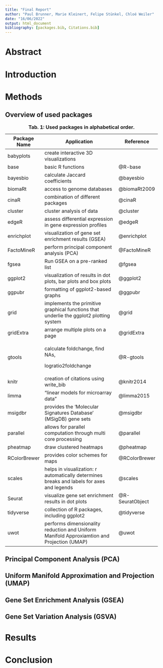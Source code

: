 ```yaml
---
title: "Final Report"
author: "Paul Brunner, Marie Kleinert, Felipe Stünkel, Chloé Weiler"
date: "16/06/2022"
output: html_document
bibliography: [packages.bib, Citations.bib]
---
```


# Abstract

# Introduction

# Methods

## Overview of used packages

+--------------+--------------------------------------------------------------------------------------------+-----------------+
| Package Name | Application                                                                                | **Reference**   |
+==============+============================================================================================+=================+
| babyplots    | create interactive 3D visualizations                                                       |                 |
+--------------+--------------------------------------------------------------------------------------------+-----------------+
| base         | basic R functions                                                                          | @R-base         |
+--------------+--------------------------------------------------------------------------------------------+-----------------+
| bayesbio     | calculate Jaccard coefficients                                                             | @bayesbio       |
+--------------+--------------------------------------------------------------------------------------------+-----------------+
| biomaRt      | access to genome databases                                                                 | @biomaRt2009    |
+--------------+--------------------------------------------------------------------------------------------+-----------------+
| cinaR        | combination of different packages                                                          | @cinaR          |
+--------------+--------------------------------------------------------------------------------------------+-----------------+
| cluster      | cluster analysis of data                                                                   | @cluster        |
+--------------+--------------------------------------------------------------------------------------------+-----------------+
| edgeR        | assess differential expression in gene expression profiles                                 | @edgeR          |
+--------------+--------------------------------------------------------------------------------------------+-----------------+
| enrichplot   | visualization of gene set enrichment results (GSEA)                                        | @enrichplot     |
+--------------+--------------------------------------------------------------------------------------------+-----------------+
| FactoMineR   | perform principal component analysis (PCA)                                                 | @FactoMineR     |
+--------------+--------------------------------------------------------------------------------------------+-----------------+
| fgsea        | Run GSEA on a pre-ranked list                                                              | @fgsea          |
+--------------+--------------------------------------------------------------------------------------------+-----------------+
| ggplot2      | visualization of results in dot plots, bar plots and box plots                             | @ggplot2        |
+--------------+--------------------------------------------------------------------------------------------+-----------------+
| ggpubr       | formatting of ggplot2-based graphs                                                         | @ggpubr         |
+--------------+--------------------------------------------------------------------------------------------+-----------------+
| grid         | implements the primitive graphical functions that underlie the ggplot2 plotting system     | @grid           |
+--------------+--------------------------------------------------------------------------------------------+-----------------+
| gridExtra    | arrange multiple plots on a page                                                           | @gridExtra      |
+--------------+--------------------------------------------------------------------------------------------+-----------------+
| gtools       | calculate foldchange, find NAs,                                                            | @R-gtools       |
|              |                                                                                            |                 |
|              | logratio2foldchange                                                                        |                 |
+--------------+--------------------------------------------------------------------------------------------+-----------------+
| knitr        | creation of citations using write_bib                                                      | @knitr2014      |
+--------------+--------------------------------------------------------------------------------------------+-----------------+
| limma        | "linear models for microarray data"                                                        | @limma2015      |
+--------------+--------------------------------------------------------------------------------------------+-----------------+
| msigdbr      | provides the 'Molecular Signatures Database' (MSigDB) gene sets                            | @msigdbr        |
+--------------+--------------------------------------------------------------------------------------------+-----------------+
| parallel     | allows for parallel computation through multi core processing                              | @parallel       |
+--------------+--------------------------------------------------------------------------------------------+-----------------+
| pheatmap     | draw clustered heatmaps                                                                    | @pheatmap       |
+--------------+--------------------------------------------------------------------------------------------+-----------------+
| RColorBrewer | provides color schemes for maps                                                            | @RColorBrewer   |
+--------------+--------------------------------------------------------------------------------------------+-----------------+
| scales       | helps in visualization: r automatically determines breaks and labels for axes and legends  | @scales         |
+--------------+--------------------------------------------------------------------------------------------+-----------------+
| Seurat       | visualize gene set enrichment results in dot plots                                         | @R-SeuratObject |
+--------------+--------------------------------------------------------------------------------------------+-----------------+
| tidyverse    | collection of R packages, including ggplot2                                                | @tidyverse      |
+--------------+--------------------------------------------------------------------------------------------+-----------------+
| uwot         | performs dimensionality reduction and Uniform Manifold Approxiamtion and Projection (UMAP) | @uwot           |
+--------------+--------------------------------------------------------------------------------------------+-----------------+

: **Tab. 1: Used packages in alphabetical order.**

## Principal Component Analysis (PCA)

## Uniform Manifold Approximation and Projection (UMAP)

## Gene Set Enrichment Analysis (GSEA)

## Gene Set Variation Analysis (GSVA)

# Results

# Conclusion
